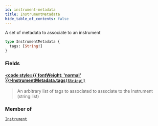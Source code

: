 ```yaml
---
id: instrument-metadata
title: InstrumentMetadata
hide_table_of_contents: false
---
```








A set of metadata to associate to an instrument

```graphql
type InstrumentMetadata {
  tags: [String!]
}
```


### Fields

#### [<code style={{ fontWeight: 'normal' }}>InstrumentMetadata.<b>tags</b></code>](#)<Bullet />[`[String!]`](/mainnet/api/graphql/scalars/string) <Badge class="secondary" text="list"/> <Badge class="secondary" text="scalar"/>
> An arbitrary list of tags to associated to associate to the Instrument (string list)
> 



### Member of

[`Instrument`](/mainnet/api/graphql/objects/instrument)  <Badge class="secondary" text="object"/>



